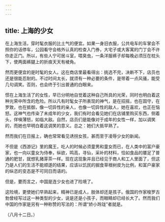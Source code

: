 ```yaml
---
---
---
```

title: 上海的少女
---



在上海生活，穿时髦衣服的比土气的便宜。如果一身旧衣服，公共电车的车掌会不照你的话停车，公园看守会格外认真的检查入门券，大宅子或大客寓的门丁会不许你走正门。所以，有些人宁可居斗室，喂臭虫，一条洋服裤子却每晚必须压在枕头下，使两面裤腿上的折痕天天有棱角。

然而更便宜的是时髦的女人。这在商店里最看得出：挑选不完，决断不下，店员也还是很能忍耐的。不过时间太长，就须有一种必要的条件，是带着一点风骚，能受几句调笑。否则，也会终于引出普通的白眼来。

惯在上海生活了的女性，早已分明地自觉着这种自己所具的光荣，同时也明白着这种光荣中所含的危险。所以凡有时髦女子所表现的神气，是在招摇，也在固守，在罗致，也在抵御，像一切异性的亲人，也像一切异性的敌人，她在喜欢，也正在恼怒。这神气也传染了未成年的少女，我们有时会看见她们在店铺里购买东西，侧着头，佯嗔薄怒，如临大敌。自然，店员们是能像对于成年的女性一样，加以调笑的，而她也早明白着这调笑的意义。总之：她们大抵早熟了。

然而我们在日报上，确也常常看见诱拐女孩，甚而至于凌辱少女的新闻。

不但是《西游记》里的魔王，吃人的时候必须童男和童女而已，在人类中的富户豪家，也一向以童女为侍奉，纵欲，鸣高，寻仙，采补的材料，恰如食品的餍足了普通的肥甘，就想乳猪芽茶一样。现在这现象并且已经见于商人和工人里面了，但这乃是人们的生活不能顺遂的结果，应该以饥民的掘食草根树皮为比例，和富户豪家的纵恣的变态是不可同日而语的。

但是，要而言之，中国是连少女也进了险境了。

这险境，更使她们早熟起来，精神已是成人，肢体却还是孩子。俄国的作家梭罗古勃曾经写过这一种类型的少女，说是还是小孩子，而眼睛却已经长大了。然而我们中国的作家是另有一种称赞的写法的：所谓“娇小玲珑”者就是。

（八月十二日。）